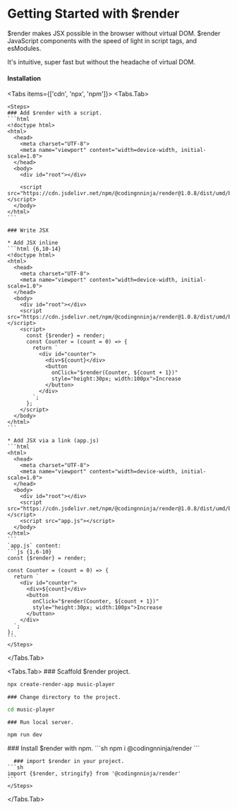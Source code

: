 # Getting Started with $render

$render makes JSX possible in the browser without virtual DOM. $render JavaScript components with the speed of light in script tags, and esModules.

It's intuitive, super fast but without the headache of virtual DOM.

#### Installation


<Tabs items={['cdn', 'npx', 'npm']}>
  <Tabs.Tab> 
 
    <Steps>
    ### Add $render with a script.
    ```html
    <!doctype html>
    <html>
      <head>
        <meta charset="UTF-8">
        <meta name="viewport" content="width=device-width, initial-scale=1.0">
      </head>
      <body>
        <div id="root"></div>

        <script src="https://cdn.jsdelivr.net/npm/@codingnninja/render@1.0.8/dist/umd/bundle.min.js"></script>
      </body>
    </html>
    ```
  
    ### Write JSX
    
    * Add JSX inline
    ```html {6,10-14}
    <!doctype html>
    <html>
      <head>
        <meta charset="UTF-8">
        <meta name="viewport" content="width=device-width, initial-scale=1.0">
      </head>
      <body>
        <div id="root"></div>
        <script src="https://cdn.jsdelivr.net/npm/@codingnninja/render@1.0.8/dist/umd/bundle.min.js"></script>
        <script>
          const {$render} = render;
          const Counter = (count = 0) => {
            return `
              <div id="counter">
                <div>${count}</div>
                <button 
                  onClick="$render(Counter, ${count + 1})" 
                  style="height:30px; width:100px">Increase
                </button>
              </div>
            `;
          };
        </script>
      </body>
    </html>
    ```

    * Add JSX via a link (app.js)
    ```html
    <html>
      <head>
        <meta charset="UTF-8">
        <meta name="viewport" content="width=device-width, initial-scale=1.0">
      </head>
      <body>
        <div id="root"></div>
        <script src="https://cdn.jsdelivr.net/npm/@codingnninja/render@1.0.8/dist/umd/bundle.min.js"></script>
        <script src="app.js"></script>
      </body>
    </html>
    ```
    `app.js` content:
    ```js {1,6-10}
    const {$render} = render;

    const Counter = (count = 0) => {
      return `
        <div id="counter">
          <div>${count}</div>
          <button 
            onClick="$render(Counter, ${count + 1})" 
            style="height:30px; width:100px">Increase
          </button>
        </div>
      `;
    };
    ```
    </Steps>
  </Tabs.Tab>

  <Tabs.Tab> 
  <Steps>
    ### Scaffold $render project.
  ```sh
  npx create-render-app music-player
  ```

    ### Change directory to the project.
  ```sh
  cd music-player
  ```
    ### Run local server.
  ```sh
  npm run dev
  ```
  </Steps>
  </Tabs.Tab>
  <Tabs.Tab>
    <Steps>
      ### Install $render with npm.
    ```sh
    npm i @codingnninja/render
    ```

      ### import $render in your project.
    ```sh
    import {$render, stringify} from '@codingnninja/render'
    ```
    </Steps>
  </Tabs.Tab>
</Tabs>